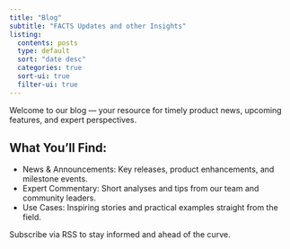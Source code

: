 ```yaml
---
title: "Blog"
subtitle: "FACTS Updates and other Insights"
listing: 
  contents: posts
  type: default 
  sort: "date desc"
  categories: true
  sort-ui: true
  filter-ui: true
---
```


Welcome to our blog — your resource for timely product news, upcoming features, and expert perspectives.

## What You’ll Find:

- News & Announcements: Key releases, product enhancements, and milestone events.
- Expert Commentary: Short analyses and tips from our team and community leaders.
- Use Cases: Inspiring stories and practical examples straight from the field.

Subscribe via RSS to stay informed and ahead of the curve.